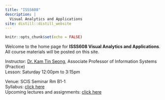 ```yaml
---
title: "ISSS608"
description: |
  Visual Analytics and Applications
site: distill::distill_website
---
```


```r
knitr::opts_chunk$set(echo = FALSE)
```

Welcome to the home page for **ISSS608 Visual Analytics and Applications**. All course materials will be posted on this site.

Instructor: [Dr. Kam Tin Seong](https://www.smu.edu.sg/faculty/profile/9618/KAM-Tin-Seong), Associate Professor of Information Systems (Practice)  
Lesson: Saturday 12:00pm to 3:15pm

Venue: SCIS Seminar Rm B1-1  
Syllabus: [click here](syllabus.html)  
Upcoming lectures and assignments: [click here](lesson.html)


